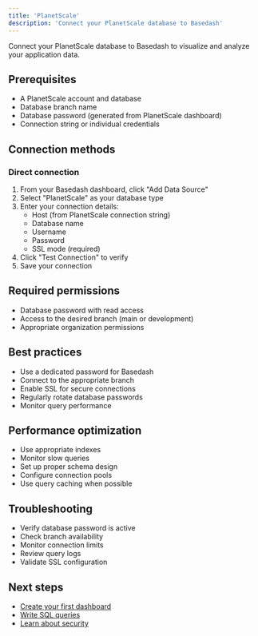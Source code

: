 ```yaml
---
title: 'PlanetScale'
description: 'Connect your PlanetScale database to Basedash'
---
```


Connect your PlanetScale database to Basedash to visualize and analyze your application data.

## Prerequisites
- A PlanetScale account and database
- Database branch name
- Database password (generated from PlanetScale dashboard)
- Connection string or individual credentials

## Connection methods

### Direct connection
1. From your Basedash dashboard, click "Add Data Source"
2. Select "PlanetScale" as your database type
3. Enter your connection details:
   - Host (from PlanetScale connection string)
   - Database name
   - Username
   - Password
   - SSL mode (required)
4. Click "Test Connection" to verify
5. Save your connection

## Required permissions
- Database password with read access
- Access to the desired branch (main or development)
- Appropriate organization permissions

## Best practices
- Use a dedicated password for Basedash
- Connect to the appropriate branch
- Enable SSL for secure connections
- Regularly rotate database passwords
- Monitor query performance

## Performance optimization
- Use appropriate indexes
- Monitor slow queries
- Set up proper schema design
- Configure connection pools
- Use query caching when possible

## Troubleshooting
- Verify database password is active
- Check branch availability
- Monitor connection limits
- Review query logs
- Validate SSL configuration

## Next steps
- [Create your first dashboard](/getting-started/create-dashboard)
- [Write SQL queries](/getting-started/sql-editor)
- [Learn about security](/essentials/security)
